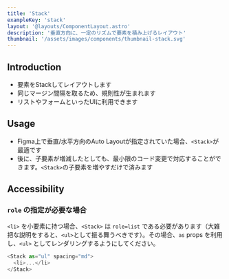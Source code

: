 ```yaml
---
title: 'Stack'
exampleKey: 'stack'
layout: '@layouts/ComponentLayout.astro'
description: '垂直方向に、一定のリズムで要素を積み上げるレイアウト'
thumbnail: '/assets/images/components/thumbnail-stack.svg'
---
```


## Introduction

- 要素をStackしてレイアウトします
- 同じマージン間隔を取るため、規則性が生まれます
- リストやフォームといったUIに利用できます

## Usage

- Figma上で垂直/水平方向のAuto Layoutが指定されていた場合、`<Stack>`が最適です
- 後に、子要素が増減したとしても、最小限のコード変更で対応することができます。`<Stack>`の子要素を増やすだけで済みます

## Accessibility

### `role` の指定が必要な場合

`<li>` を小要素に持つ場合、`<Stack>` は `role=list` である必要があります（大雑把な説明をすると、`<ul>`として振る舞うべきです）。その場合、`as` props を利用し、`<ul>` としてレンダリングするようにしてください。

```js
<Stack as="ul" spacing="md">
  <li>...</li>
</Stack>
```
